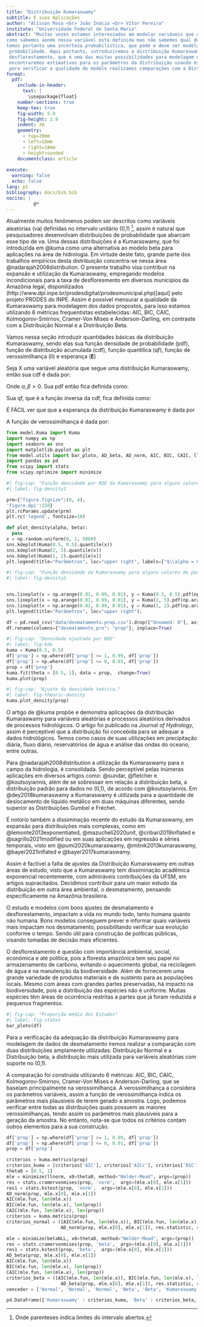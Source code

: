 ```yaml
---
title: "Distribuição Kumaraswamy"
subtitle: E suas Aplicações
author: "Alisson Rosa <br> João Inácio <br> Vítor Pereira"
institute: "Universidade Federal de Santa Maria"
abstract: "Muitas vezes estamos interessados em modelar variáveis que estão definidas entre zero e um,
como sabemos aonde nossa variável esta definida mas não sabemos qual dos valores será observado,
temos portanto uma incerteza probabilística, que pode e deve ser modelada por medidas de
 probabilidade. Aqui portanto, introduziremos a distribuição Kumaraswamy para o ajuste dos dados de 
 desflorestamento, que é uma das muitas possibilidades para modelagem desse tipo de variável,
 encontraremos estimativas para os parâmetros da distribuição usando estimadores de máxima verossimilhança 
 para verificar a qualidade do modelo realizamos comparações com a Distribuição Beta e a Distribuição Normal."
format: 
  pdf:
    include-in-header: 
      text: |
        \usepackage{float}
    number-sections: true
    keep-tex: true
    fig-width: 5.9
    fig-height: 2.9
    indent: 2m
    geometry:
      - top=20mm
      - left=18mm
      - right=18mm
      - heightrounded
    documentclass: article
      
execute:
  warning: false
  echo: false
lang: pt
bibliography: docs/bib.bib
nocite: |
          @*
---
```



\section{\centering Introdução}

Atualmente muitos fenômenos podem ser descritos como variáveis aleatórias (va) definidas no intervalo unitário (0,1) ^[Onde parenteses indica limites  do intervalo abertos.], assim é natural que pesquisadores desenvolvam distribuições de probabilidade que abarcam esse tipo de va. Uma dessas distribuições é a Kumaraswamy, que foi introduzida em @kuma como uma alternativa ao
modelo beta para aplicações na ́area de hidrologia. Em virtude deste fato, grande parte dos trabalhos
empíricos desta distribuição concentra-se nessa área @nadarajah2008distribution. O presente trabalho visa contribuir na expansão e utilização da Kumaraswamy, empregando modelos incondicionais para a taxa de desfloresmento em diversos munícipios da Amazônia legal, disponilizados (http://www.dpi.inpe.br/prodesdigital/prodesmunicipal.php)[aqui] pelo projeto PRODES do INPE. Assim é possível mensurar a qualidade da Kumaraswamy para modelagem dos dados propostos, para isso estamos utilizando 6 métricas frequentistas estabelecidas: AIC, BIC, CAIC, Kolmogorov-Smirnov, Cramer-Von Mises e Anderson-Darling, em contraste com a Distribuição Normal e a Distribuição Beta.

\section{\centering A distribuição Kumaraswamy}

Vamos nessa seção introduzir quantidades básicas da distribuição Kumaraswamy, sendo elas sua função densidade de probabilidade (pdf), função de distribuição acumulada (cdf), função quantilica (qf), função de verossimilhança (ll) e esperança (**E**)

\subsection{Quantidade Básicas}

Seja X uma variável aleatória que segue uma distribuição Kumaraswamy, então sua cdf é dada por:

\begin{align}
F(x;\alpha, \beta) = 1 - (1 - x^\alpha)^\beta,  \quad 0 < x< 1
\end{align}

Onde $\alpha, \beta > 0$. Sua pdf então fica definida como:

\begin{align}
f(x;\alpha, \beta) = \dfrac{dF}{dx} =\alpha\beta x^{\alpha - 1}(1 - x^\alpha)^{\beta  - 1}, \quad 0 < x< 1
\end{align}

Sua qf, que é  a função inversa da cdf, fica definida como:

\begin{align}
Q(u;\alpha, \beta) = \bigg(1 - (1 - u)^{1/\beta}\bigg)^{\dfrac{1}{\alpha}}, \quad 0<u<1
\end{align}

É FÁCIL ver que que a esperança da distribuição Kumaraswamy é dada por  

\begin{align}
\text{E}(X) = \dfrac{\beta\Gamma\bigg(1 + \dfrac{1}{\alpha}\bigg)\Gamma(\beta)}{\Gamma\bigg(1 + \dfrac{1}{\alpha} + \beta\bigg)}
\end{align}

A função de verossimilhança é dada por:

\begin{align}
L(\alpha, \beta; x) = \prod_{i=1}^{n}f(x;\alpha, \beta) = \alpha^n \beta^n \prod_{i=1}^{n}x_i^{\alpha - 1}\prod_{i=1}^{n}(1-x_i^{\alpha})^{\beta-1}
\end{align}

```python
from model.Kuma import Kuma
import numpy as np
import seaborn as sns
import matplotlib.pyplot as plt
from model.utils import bar_ploto, AD_beta, AD_norm, AIC, BIC, CAIC, llnorm, betaNLL
import pandas as pd
from scipy import stats
from scipy.optimize import minimize

```
```python
#| fig-cap: "Função densidade por KDE da Kumaraswamy para alguns valores de parâmetros"
#| label: fig-density1

prm={"figure.figsize":(8, 4),
'figure.dpi':150}
plt.rcParams.update(prm)
plt.rc('legend', fontsize=10)

def plot_density(alpha, beta):
  pass
x = np.random.uniform(0, 1, 5000)
sns.kdeplot(Kuma(0.5, 0.5).quantile(x))
sns.kdeplot(Kuma(2, 5).quantile(x))
sns.kdeplot(Kuma(1, 2).quantile(x))
plt.legend(title="Parâmetros", loc="upper right", labels=["$\\alpha = 0.5, \\beta = 0.5$","$\\alpha = 2, \\beta = 5$", "$\\alpha = 1, \\beta = 2$"]);
```

```python
#| fig-cap: "Função densidade da Kumaraswamy para alguns valores de parâmetros"
#| label: fig-density2


sns.lineplot(x = np.arange(0.01, 0.99, 0.01), y = Kuma(0.5, 0.5).pdf(np.arange(0.01, 0.99, 0.01)), label = "$\\alpha = 0.5, \\beta = 0.5$")
sns.lineplot(x = np.arange(0.01, 0.99, 0.01), y = Kuma(2, 5).pdf(np.arange(0.01, 0.99, 0.01)), label = "$\\alpha = 2, \\beta = 5$")
sns.lineplot(x = np.arange(0.01, 0.99, 0.01), y = Kuma(1, 2).pdf(np.arange(0.01, 0.99, 0.01)), label = "$\\alpha = 1, \\beta = 2$")
plt.legend(title="Parâmetros", loc="upper right");
```

```python
df = pd.read_csv("data/desmatamento.prop.csv").drop(["Unnamed: 0"], axis=1)
df.rename(columns={"desmatamento_pro": "prop"}, inplace=True)
```

```python
#| fig-cap: "Densidade ajustada por KDE"
#| label: fig-kde
kuma = Kuma(0.5, 0.5)
df['prop'] = np.where(df['prop'] >= 1, 0.99, df['prop'])
df['prop'] = np.where(df['prop'] <= 0, 0.01, df['prop'])
prop = df['prop']
kuma.fit(theta = [0.5, 1], data = prop,  change=True)
kuma.plot(prop)
```

```python
#| fig-cap: "Ajuste da densidade teórica."
#| label: fig-theoric-density
kuma.plot_density(prop)
```


\subsection{Justificativa}

O artigo de @kuma propõe e demonstra aplicações da distribuição Kumaraswamy para variáveis 
aleatórias e processos aleatórios derivados de processos hidrológicos. O artigo foi publicado 
na *Journal of Hydrology*, assim é perceptível que a distribuição foi concebida para se adequar
a dados hidrológicos. Temos como casos de suas utilizações em precipitação diária, fluxo diário, 
reservatórios de água e análise das ondas do oceano, entre outras.

Para @nadarajah2008distribution a utilização da Kumaraswamy para o campo da hidrologia, é 
consolidada. Sendo perceptível pelas inúmeras aplicações em diversos artigos como: @sundar, 
@fletcher e @koutsoyiannis, além de se sobressair em relação a distribuição beta, a distribuição 
padrão para dados no (0,1), de acordo com @koutsoyiannis. Em @dey2018kumaraswamy a Kumaraswamy é 
utilizada para a quantidade de deslocamento de líquido metálico em duas máquinas diferentes, 
sendo superior as Distribuições Gumbel e Fréchet.

É notório também a dissiminação recente do estudo da Kumaraswamy, em expansão para distribuições 
mais complexas, como em @lemonte2013exponentiated, @mazucheli2020unit, @cribari2019inflated e 
@sagrillo2021modified ou em suas aplicações em regressão e séries temporais, visto em 
@pumi2020kumaraswamy, @mitnik2013kumaraswamy, @bayer2021inflated e @bayer2017kumaraswamy.

Assim é factível a falta de ajustes da Distribuição Kumaraswamy em outras áreas de estudo, 
visto que a Kumaraswamy tem dissiminação acadêmica exponencial recentemente, com admiráveis
contribuições da UFSM, em artigos supracitados. Decidimos contribuir para um maior estudo da
distribuição em outra área ambiental, o desmatamento, pensando especificamente na Amazônia
brasileira.

O estudo e modelos com bons ajustes de desmatamento e desflorestamento, impactam a vida no
mundo todo, tanto humana quanto não humana. Bons modelos conseguem prever e informar quais
variáveis mais impactam nos desmatamento, possibilitando verificar sua evolução conforme o 
tempo. Sendo útil para construção de políticas públicas, visando tomadas de decisão mais 
eficientes.

O desflorestamento é questão com importância ambiental, social, econômica e até política, pois a
floresta amazônica tem seu papel no armazenamento de carbono, evitando o aquecimento global, na reciclagem 
de água e na manutenção da biodiversidade. Além de fornecerem uma grande variedade de produtos materiais e 
de sustento para as populações locais. Mesmo com áreas com grandes partes preservadas, há impacto na biodiversidade, 
pois a distribuição das espécies não é uniforme. Muitas espécies têm áreas de ocorrência restritas a partes 
que já foram reduzida a pequenos fragmentos.



\section{\centering Análise Inicial}



\subsection{Apresentação dos dados}

```python
#| fig-cap: "Proporção média dos Estados"
#| label: fig-states
bar_ploto(df)
```



\subsection{Medidas Básicas}


\section{\centering Ajuste do Modelo}
Para a verificação da adequação da distribuição Kumaraswamy para modelagem de dados de desmatamento
iremos realizar a comparação com duas distribuições amplamente utilizadas: Distribuição Normal e a 
Distribuição beta, a distribuição mais utilizada para variáveis aleatórias com suporte no (0,1). 

A comparação foi construída utilizando 6 métricas: AIC, BIC, CAIC, Kolmogorov-Smirnov, 
Cramer-Von Mises e Anderson-Darling, que se baseiam principalmente na verossimilhança.
A verossimilhança a considera os parâmetros variáveis, assim a função de verossimilhança indica os
parâmetros mais plausíveis de terem gerado a amostra. Logo, podemos verificar entre todas as 
distribuições quais possuem as maiores verossimilhanças, tendo assim os parâmetros mais plausíveis 
para a geração da amostra. No entanto, nota-se que todos os critérios contam outros elementos para 
a sua construção.  

```python
df['prop'] = np.where(df['prop'] >= 1, 0.99, df['prop'])
df['prop'] = np.where(df['prop'] <= 0, 0.01, df['prop'])
prop = df['prop']

criterios = kuma.metrics(prop)
criterios_kuma = [criterios['AIC'], criterios['AICc'], criterios['BIC'], criterios['cramer_vonmises'], criterios['AD'], criterios['KS']]
theta0 = [0.5, 1]
mle = minimize(llnorm, x0=theta0, method="Nelder-Mead", args=(prop))
res = stats.cramervonmises(prop, 'norm',  args=(mle.x[0], mle.x[1]))
res1 = stats.kstest(prop, 'norm',  args=(mle.x[0], mle.x[1]))
AD_norm(prop, mle.x[0], mle.x[1])
AIC(mle.fun, len(mle.x))
BIC(mle.fun, len(mle.x), len(prop))
CAIC(mle.fun, len(mle.x), len(prop))
criterios = kuma.metrics(prop)
criterios_normal = ([AIC(mle.fun, len(mle.x)), BIC(mle.fun, len(mle.x), len(prop)), CAIC(mle.fun, len(mle.x), len(prop)),
                    AD_norm(prop, mle.x[0], mle.x[1]), res.statistic, res1.statistic])

mle = minimize(betaNLL, x0=theta0, method="Nelder-Mead", args=(prop))
res = stats.cramervonmises(prop, 'beta',  args=(mle.x[0], mle.x[1]))
res1 = stats.kstest(prop, 'beta',  args=(mle.x[0], mle.x[1]))
AD_beta(prop, mle.x[0], mle.x[1])
AIC(mle.fun, len(mle.x))
BIC(mle.fun, len(mle.x), len(prop))
CAIC(mle.fun, len(mle.x), len(prop))
criterios_beta = ([AIC(mle.fun, len(mle.x)), BIC(mle.fun, len(mle.x), len(prop)), CAIC(mle.fun, len(mle.x), len(prop)),
                    AD_beta(prop, mle.x[0], mle.x[1]), res.statistic, res1.statistic])
vencedor = ['Normal', 'Normal', 'Normal', 'Beta', 'Beta', 'Kumaraswamy']
```


```python

pd.DataFrame({'Kumaraswamy' : criterios_kuma, 'Beta' : criterios_beta, 'Normal' : criterios_normal, 'Vencedor' : vencedor}, index = ['AIC', 'BIC', 'CAIC', 'AD', 'CVM', 'KS'])

```


\section{\centering Conclusão}


\section{\centering Referências} 